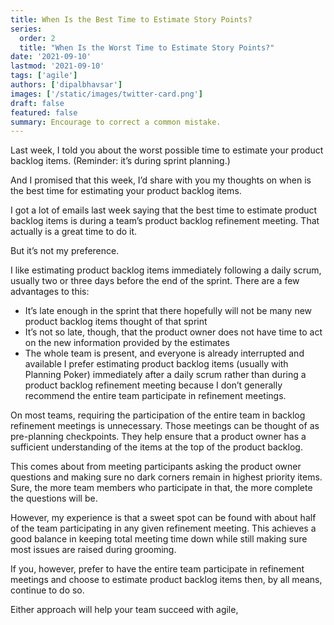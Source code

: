 ```yaml
---
title: When Is the Best Time to Estimate Story Points?
series: 
  order: 2
  title: "When Is the Worst Time to Estimate Story Points?"
date: '2021-09-10'
lastmod: '2021-09-10'
tags: ['agile']
authors: ['dipalbhavsar']
images: ['/static/images/twitter-card.png']
draft: false
featured: false
summary: Encourage to correct a common mistake.
---
```


Last week, I told you about the worst possible time to estimate your product backlog items. (Reminder: it’s during sprint planning.)

And I promised that this week, I’d share with you my thoughts on when is the best time for estimating your product backlog items.

I got a lot of emails last week saying that the best time to estimate product backlog items is during a team’s product backlog refinement meeting. That actually is a great time to do it.

But it’s not my preference.

I like estimating product backlog items immediately following a daily scrum, usually two or three days before the end of the sprint. There are a few advantages to this:
-	It’s late enough in the sprint that there hopefully will not be many new product backlog items thought of that sprint
-	It’s not so late, though, that the product owner does not have time to act on the new information provided by the estimates
-	The whole team is present, and everyone is already interrupted and available
I prefer estimating product backlog items (usually with Planning Poker) immediately after a daily scrum rather than during a product backlog refinement meeting because I don’t generally recommend the entire team participate in refinement meetings.

On most teams, requiring the participation of the entire team in backlog refinement meetings is unnecessary. Those meetings can be thought of as pre-planning checkpoints. They help ensure that a product owner has a sufficient understanding of the items at the top of the product backlog.

This comes about from meeting participants asking the product owner questions and making sure no dark corners remain in highest priority items. Sure, the more team members who participate in that, the more complete the questions will be.

However, my experience is that a sweet spot can be found with about half of the team participating in any given refinement meeting. This achieves a good balance in keeping total meeting time down while still making sure most issues are raised during grooming.

If you, however, prefer to have the entire team participate in refinement meetings and choose to estimate product backlog items then, by all means, continue to do so.

Either approach will help your team succeed with agile,
